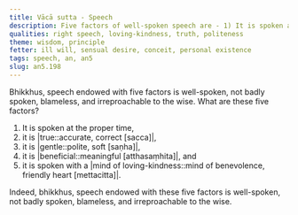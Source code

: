 ```yaml
---
title: Vācā sutta - Speech
description: Five factors of well-spoken speech are - 1) It is spoken at the proper time, 2) truthfully, 3) gently, 4) in a way that benefits, and 5) spoken with a mind of loving-kindness.
qualities: right speech, loving-kindness, truth, politeness
theme: wisdom, principle
fetter: ill will, sensual desire, conceit, personal existence
tags: speech, an, an5
slug: an5.198
---
```


Bhikkhus, speech endowed with five factors is well-spoken, not badly spoken, blameless, and irreproachable to the wise. What are these five factors?

1) It is spoken at the proper time,
2) it is |true::accurate, correct [sacca]|,
3) it is |gentle::polite, soft [saṇha]|,
4) it is |beneficial::meaningful [atthasaṃhita]|, and
5) it is spoken with a |mind of loving-kindness::mind of benevolence, friendly heart [mettacitta]|.

Indeed, bhikkhus, speech endowed with these five factors is well-spoken, not badly spoken, blameless, and irreproachable to the wise.